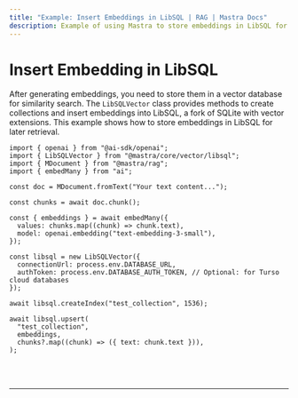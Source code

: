 ```yaml
---
title: "Example: Insert Embeddings in LibSQL | RAG | Mastra Docs"
description: Example of using Mastra to store embeddings in LibSQL for similarity search.
---
```



# Insert Embedding in LibSQL

After generating embeddings, you need to store them in a vector database for similarity search. The `LibSQLVector` class provides methods to create collections and insert embeddings into LibSQL, a fork of SQLite with vector extensions. This example shows how to store embeddings in LibSQL for later retrieval.

```tsx copy
import { openai } from "@ai-sdk/openai";
import { LibSQLVector } from "@mastra/core/vector/libsql";
import { MDocument } from "@mastra/rag";
import { embedMany } from "ai";

const doc = MDocument.fromText("Your text content...");

const chunks = await doc.chunk();

const { embeddings } = await embedMany({
  values: chunks.map((chunk) => chunk.text),
  model: openai.embedding("text-embedding-3-small"),
});

const libsql = new LibSQLVector({
  connectionUrl: process.env.DATABASE_URL,
  authToken: process.env.DATABASE_AUTH_TOKEN, // Optional: for Turso cloud databases
});

await libsql.createIndex("test_collection", 1536);

await libsql.upsert(
  "test_collection",
  embeddings,
  chunks?.map((chunk) => ({ text: chunk.text })),
);
```

<br />

<br />
<hr className="dark:border-[#404040] border-gray-300" />
<br />
<br />
<GithubLink
  link={
    "https://github.com/mastra-ai/mastra/blob/main/examples/basics/rag/insert-embedding-in-libsql"
  }
/>
